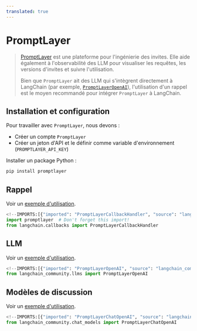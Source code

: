 ```yaml
---
translated: true
---
```


# PromptLayer

>[PromptLayer](https://docs.promptlayer.com/introduction) est une plateforme pour l'ingénierie des invites.
> Elle aide également à l'observabilité des LLM pour visualiser les requêtes, les versions d'invites et suivre l'utilisation.
>
>Bien que `PromptLayer` ait des LLM qui s'intègrent directement à LangChain (par exemple,
> [`PromptLayerOpenAI`](https://docs.promptlayer.com/languages/langchain)),
> l'utilisation d'un rappel est le moyen recommandé pour intégrer `PromptLayer` à LangChain.

## Installation et configuration

Pour travailler avec `PromptLayer`, nous devons :
- Créer un compte `PromptLayer`
- Créer un jeton d'API et le définir comme variable d'environnement (`PROMPTLAYER_API_KEY`)

Installer un package Python :

```bash
pip install promptlayer
```

## Rappel

Voir un [exemple d'utilisation](/docs/integrations/callbacks/promptlayer).

```python
<!--IMPORTS:[{"imported": "PromptLayerCallbackHandler", "source": "langchain.callbacks", "docs": "https://api.python.langchain.com/en/latest/callbacks/langchain_community.callbacks.promptlayer_callback.PromptLayerCallbackHandler.html", "title": "PromptLayer"}]-->
import promptlayer  # Don't forget this import!
from langchain.callbacks import PromptLayerCallbackHandler
```

## LLM

Voir un [exemple d'utilisation](/docs/integrations/llms/promptlayer_openai).

```python
<!--IMPORTS:[{"imported": "PromptLayerOpenAI", "source": "langchain_community.llms", "docs": "https://api.python.langchain.com/en/latest/llms/langchain_community.llms.promptlayer_openai.PromptLayerOpenAI.html", "title": "PromptLayer"}]-->
from langchain_community.llms import PromptLayerOpenAI
```

## Modèles de discussion

Voir un [exemple d'utilisation](/docs/integrations/chat/promptlayer_chatopenai).

```python
<!--IMPORTS:[{"imported": "PromptLayerChatOpenAI", "source": "langchain_community.chat_models", "docs": "https://api.python.langchain.com/en/latest/chat_models/langchain_community.chat_models.promptlayer_openai.PromptLayerChatOpenAI.html", "title": "PromptLayer"}]-->
from langchain_community.chat_models import PromptLayerChatOpenAI
```
